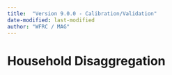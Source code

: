 ```yaml
---
title:  "Version 9.0.0 - Calibration/Validation"
date-modified: last-modified
author: "WFRC / MAG"
---
```


# Household Disaggregation